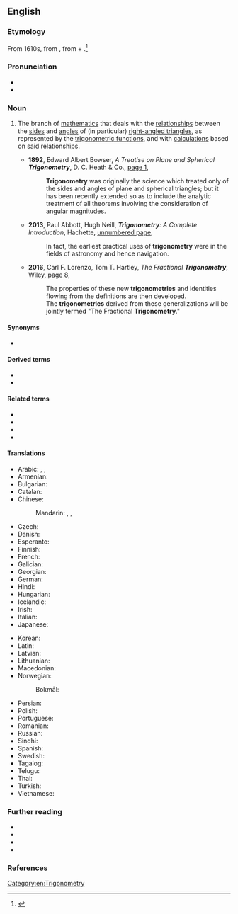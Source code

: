 ==English==
{{wikipedia}}

===Etymology===
{{PIE word|en|tréyes}}
From 1610s, from {{bor|en|NL.|trigōnometria}}, from {{der|en|grc|τρίγωνον||triangle}} + {{m|grc|μέτρον||measure}}.<ref>{{EtymOnLine}}</ref>

===Pronunciation===
* {{IPA|en|/ˌtɹɪɡəˈnɒmətɹi/}}
* {{audio|en|LL-Q1860 (eng)-Vealhurl-trigonometry.wav|Audio (Southern England)}}

===Noun===
{{en-noun|~}}

# {{lb|en|geometry|analysis}} The branch of [[mathematics]] that deals with the [[relationship]]s between the [[side]]s and [[angle]]s of (in particular) [[right-angled triangle]]s, as represented by the [[trigonometric function]]s, and with [[calculation]]s based on said relationships.
#: {{ux|en|'''Trigonometry''' emerged in the Hellenistic world during the 3rd century BCE from applications of geometry to astronomy; the Greeks focused on the calculation of [[chord]]s, while mathematicians in India created the earliest known tables of values for [[trigonometric function]]s such as [[sine]].}}
#: {{ux|en|Historically, '''trigonometry''' has been applied in areas such as [[geodesy]], [[surveying]], [[celestial mechanics]] and [[navigation]].}}
#* '''1892''', Edward Albert Bowser, ''A Treatise on Plane and Spherical '''Trigonometry''''', D. C. Heath & Co., [https://books.google.com.au/books?id=9MlHAAAAIAAJ&pg=PA1&dq=%22trigonometry%22%7C%22trigonometries%22&hl=en&newbks=1&newbks_redir=0&sa=X&ved=2ahUKEwjHp-3-nr7uAhWewjgGHSmtBvcQ6AEwKXoECE0QAg#v=onepage&q=%22trigonometry%22%7C%22trigonometries%22&f=false page 1],
#*: '''Trigonometry''' was originally the science which treated only of the sides and angles of plane and spherical triangles; but it has been recently extended so as to include the analytic treatment of all theorems involving the consideration of angular magnitudes.
#* '''2013''', Paul Abbott, Hugh Neill, '''''Trigonometry''': A Complete Introduction'', Hachette, [https://books.google.com.au/books?id=qcGex5aKvF0C&pg=PP8&dq=%22trigonometry%22%7C%22trigonometries%22&hl=en&newbks=1&newbks_redir=0&sa=X&ved=2ahUKEwjHp-3-nr7uAhWewjgGHSmtBvcQ6AEwHHoECD8QAg#v=onepage&q=%22trigonometry%22%7C%22trigonometries%22&f=false unnumbered page],
#*: In fact, the earliest practical uses of '''trigonometry''' were in the fields of astronomy and hence navigation.
#* '''2016''', Carl F. Lorenzo, Tom T. Hartley, ''The Fractional '''Trigonometry''''', Wiley, [https://books.google.com.au/books?id=BftNDQAAQBAJ&pg=PA8&dq=%22trigonometry%22%7C%22trigonometries%22&hl=en&newbks=1&newbks_redir=0&sa=X&ved=2ahUKEwjHp-3-nr7uAhWewjgGHSmtBvcQ6AEwD3oECCQQAg#v=onepage&q=%22trigonometry%22%7C%22trigonometries%22&f=false page 8],
#*: The properties of these new '''trigonometries''' and identities flowing from the definitions are then developed.
#*: The '''trigonometries''' derived from these generalizations will be jointly termed "The Fractional '''Trigonometry'''."

====Synonyms====
* {{sense|branch of mathematics}} {{l|en|trig}} {{qualifier|informal|abbreviation}}

====Derived terms====
* {{l|en|plane trigonometry}}
* {{l|en|spherical trigonometry}}

====Related terms====
* {{l|en|geometry}}
* {{l|en|trigon}}
* {{l|en|trigonometric}}
* {{l|en|trigonometrist}}

====Translations====
{{trans-top|branch of mathematics}}
* Arabic: {{t|ar|عِلْم اَلْمُثَلَثَات|m}}, {{t|ar|عِلْم حِسَاب اَلْمُثَلَثَات|m}}, {{t|ar|حِسَاب اَلْمُثَلَثَات|m}}
* Armenian: {{t+|hy|եռանկյունաչափություն}}
* Bulgarian: {{t+|bg| тригономе́трия|f}}
* Catalan: {{t|ca|trigonometria|f}}
* Chinese:
*: Mandarin: {{t+|cmn|三角法|tr=sānjiǎofǎ}}, {{t+|cmn|三角學}}, {{t+|cmn|三角学|tr=sānjiǎoxué}}
* Czech: {{t+|cs|trigonometrie|f}}
* Danish: {{t|da|trigonometri|c}}
* Esperanto: {{t|eo|trigonometrio}}
* Finnish: {{t+|fi|trigonometria}}
* French: {{t+|fr|trigonométrie|f}}
* Galician: {{t+|gl|trigonometría|f}}
* Georgian: {{t|ka|ტრიგონომეტრია}}
* German: {{t+|de|Trigonometrie|f}}
* Hindi: {{t+|hi|त्रिकोणमिति|f}}
* Hungarian: {{t+|hu|trigonometria}}
* Icelandic: {{t|is|hornafræði|f}}
* Irish: {{t|ga|triantánacht}}
* Italian: {{t+|it|trigonometria|f}}
* Japanese: {{t+|ja|三角法|tr=さんかくほう, sankakuhō}}
{{trans-mid}}
* Korean: {{t+|ko|삼각법(三角法)}}
* Latin: {{t|la|trigonometria|f}}
* Latvian: {{t|lv|trigonometrija|f}}
* Lithuanian: {{t|lt|trigonometrija|f}}
* Macedonian: {{t|mk|тригономе́трија|f}}
* Norwegian:
*: Bokmål: {{t+|nb|trigonometri|m}}
* Persian: {{t+|fa|مثلثات|tr=mosalasat}}
* Polish: {{t+|pl|trygonometria|f}}
* Portuguese: {{t+|pt|trigonometria|f}}
* Romanian: {{t+|ro|trigonometrie|f}}
* Russian: {{t+|ru|тригономе́трия|f}}
* Sindhi: {{t+|sd|ٽِڪُنڊپيمائِش|f}}
* Spanish: {{t+|es|trigonometría|f}}
* Swedish: {{t+|sv|trigonometri|c}}
* Tagalog: {{t|tl|tatsihaan}}
* Telugu: {{t+|te|త్రికోణమితి}}
* Thai: {{t|th|ตรีโกณมิติ}}
* Turkish: {{t+|tr|trigonometri}}
* Vietnamese: {{t|vi|lượng giác học}}
{{trans-bottom}}
[[Category:en:Trigonometry]]

===Further reading===
* {{pedia|Trigonometric functions}}
* {{pedia|Trigonometric tables}}
* {{pedia|Pythagorean trigonometric identity}}
* {{pedia|List of trigonometric identities}}

===References===
<references />